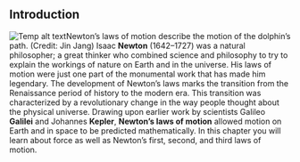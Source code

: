 ## Introduction
![Temp alt text](__MEDIA_URL__CNX_HSPhysics_04_00_dolphin.jpg)<caption>Newton’s laws of motion describe the motion of the dolphin’s path. (Credit: Jin Jang)</caption>
Isaac **Newton** (1642–1727) was a natural philosopher; a great thinker who combined science and philosophy to try to explain the workings of nature on Earth and in the universe. His laws of motion were just one part of the monumental work that has made him legendary. The development of Newton’s laws marks the transition from the Renaissance period of history to the modern era. This transition was characterized by a revolutionary change in the way people thought about the physical universe. Drawing upon earlier work by scientists Galileo **Galilei** and Johannes **Kepler**, **Newton’s laws of motion** allowed motion on Earth and in space to be predicted mathematically. In this chapter you will learn about force as well as Newton’s first, second, and third laws of motion.

